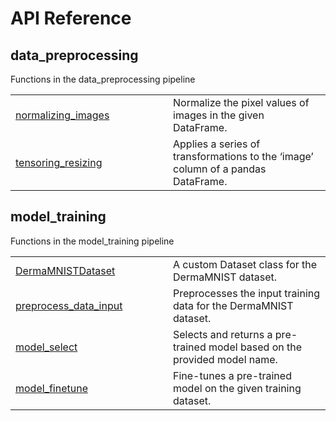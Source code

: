 # API Reference {.doc .doc-index}

## data_preprocessing

Functions in the data_preprocessing pipeline

| | |
| --- | --- |
| [normalizing_images](normalizing_images.qmd#onco_derm_ai.normalizing_images) | Normalize the pixel values of images in the given DataFrame. |
| [tensoring_resizing](tensoring_resizing.qmd#onco_derm_ai.tensoring_resizing) | Applies a series of transformations to the 'image' column of a pandas DataFrame. |

## model_training

Functions in the model_training pipeline

| | |
| --- | --- |
| [DermaMNISTDataset](DermaMNISTDataset.qmd#onco_derm_ai.DermaMNISTDataset) | A custom Dataset class for the DermaMNIST dataset. |
| [preprocess_data_input](preprocess_data_input.qmd#onco_derm_ai.preprocess_data_input) | Preprocesses the input training data for the DermaMNIST dataset. |
| [model_select](model_select.qmd#onco_derm_ai.model_select) | Selects and returns a pre-trained model based on the provided model name. |
| [model_finetune](model_finetune.qmd#onco_derm_ai.model_finetune) | Fine-tunes a pre-trained model on the given training dataset. |
